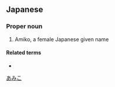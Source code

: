 ==Japanese==
{{ja-kanjitab|あ|み|こ}}

===Proper noun===
{{ja-pos|proper|あみこ}}

# Amiko, a female Japanese given name

====Related terms====
* {{ja-r|亜実子江|^あみこえ}}

[[Category:Japanese female given names|あみこ]]
